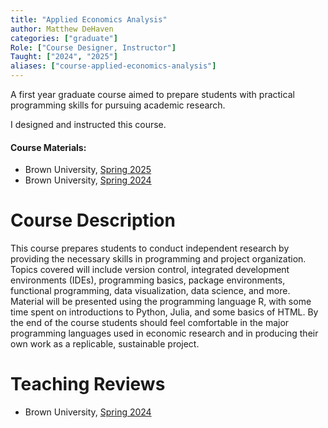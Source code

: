 ```yaml
---
title: "Applied Economics Analysis"
author: Matthew DeHaven
categories: ["graduate"]
Role: ["Course Designer, Instructor"]
Taught: ["2024", "2025"]
aliases: ["course-applied-economics-analysis"]
---
```


A first year graduate course aimed to prepare students with practical programming skills for pursuing academic research.

I designed and instructed this course.

#### Course Materials:
- Brown University, [Spring 2025](https://matthewdehaven.com/course-applied-economics-analysis-2025-Spring/)
- Brown University, [Spring 2024](https://matthewdehaven.com/course-applied-economics-analysis-2024-Spring/)

# Course Description

This course prepares students to conduct independent research by providing the necessary skills in programming and project organization. Topics covered will include version control, integrated development environments (IDEs), programming basics, package environments, functional programming, data visualization, data science, and more. Material will be presented using the programming language R, with some time spent on introductions to Python, Julia, and some basics of HTML. By the end of the course students should feel comfortable in the major programming languages used in economic research and in producing their own work as a replicable, sustainable project.

# Teaching Reviews

- Brown University, [Spring 2024](Spring2024ECON2020S01ECON2020Spring24S01AppliedEconomicsAnalysis-S01_MatthewDeHaven.pdf){target="_blank"}
